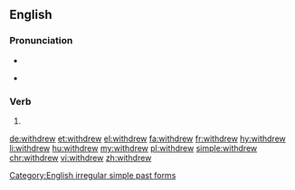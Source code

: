 ==English==

===Pronunciation===
* {{IPA|/wɪð.dru/|/wɪθ.dɹu/|lang=en}}
* {{audio|En-us-withdrew.ogg|Audio (US)|lang=en}}
*: {{rhymes|uː|lang=en}}

===Verb===
{{head|en}}

# {{en-simple past of|withdraw}}

[[Category:English irregular simple past forms]]

[[de:withdrew]]
[[et:withdrew]]
[[el:withdrew]]
[[fa:withdrew]]
[[fr:withdrew]]
[[hy:withdrew]]
[[li:withdrew]]
[[hu:withdrew]]
[[my:withdrew]]
[[pl:withdrew]]
[[simple:withdrew]]
[[chr:withdrew]]
[[vi:withdrew]]
[[zh:withdrew]]